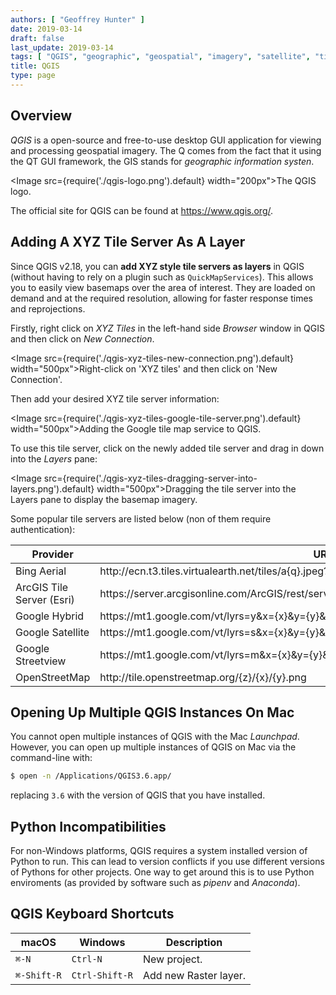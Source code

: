 ```yaml
---
authors: [ "Geoffrey Hunter" ]
date: 2019-03-14
draft: false
last_update: 2019-03-14
tags: [ "QGIS", "geographic", "geospatial", "imagery", "satellite", "tile server", "xyz" ]
title: QGIS
type: page
---
```


## Overview

_QGIS_ is a open-source and free-to-use desktop GUI application for viewing and processing geospatial imagery. The Q comes from the fact that it using the QT GUI framework, the GIS stands for _geographic information systen_.

<Image src={require('./qgis-logo.png').default} width="200px">The QGIS logo.</Image>

The official site for QGIS can be found at https://www.qgis.org/.

## Adding A XYZ Tile Server As A Layer

Since QGIS v2.18, you can **add XYZ style tile servers as layers** in QGIS (without having to rely on a plugin such as `QuickMapServices`). This allows you to easily view basemaps over the area of interest. They are loaded on demand and at the required resolution, allowing for faster response times and reprojections.

Firstly, right click on _XYZ Tiles_ in the left-hand side _Browser_ window in QGIS and then click on _New Connection_.

<Image src={require('./qgis-xyz-tiles-new-connection.png').default} width="500px">Right-click on 'XYZ tiles' and then click on 'New Connection'.</Image>

Then add your desired XYZ tile server information:

<Image src={require('./qgis-xyz-tiles-google-tile-server.png').default} width="500px">Adding the Google tile map service to QGIS.</Image>

To use this tile server, click on the newly added tile server and drag in down into the _Layers_ pane:

<Image src={require('./qgis-xyz-tiles-dragging-server-into-layers.png').default} width="500px">Dragging the tile server into the Layers pane to display the basemap imagery.</Image>

Some popular tile servers are listed below (non of them require authentication):

<table>
    <thead>
        <tr>
            <th>Provider</th>
            <th style={{ wordBreak: 'break-word' }}>URL</th>
        </tr>
    </thead>
    <tbody>
        <tr>
            <td>Bing Aerial</td>
            <td style={{ wordBreak: 'break-word' }}>http://ecn.t3.tiles.virtualearth.net/tiles/a{q}.jpeg?g=1</td>
        </tr>
        <tr>
            <td>ArcGIS Tile Server (Esri)</td>
            <td style={{ wordBreak: 'break-word' }}>https://server.arcgisonline.com/ArcGIS/rest/services/World_Imagery/MapServer/tile/{z}/{y}/{x}</td>
        </tr>
        <tr>
            <td>Google Hybrid</td>
            <td style={{ wordBreak: 'break-word' }}>https://mt1.google.com/vt/lyrs=y&x={x}&y={y}&z={z}</td>
        </tr>
        <tr>
            <td>Google Satellite</td>
            <td style={{ wordBreak: 'break-word' }}>https://mt1.google.com/vt/lyrs=s&x={x}&y={y}&z={z}</td>
        </tr>
        <tr>
            <td>Google Streetview</td>
            <td style={{ wordBreak: 'break-word' }}>https://mt1.google.com/vt/lyrs=m&x={x}&y={y}&z={z}</td>
        </tr>
        <tr>
            <td>OpenStreetMap</td>
            <td style={{ wordBreak: 'break-word' }}>http://tile.openstreetmap.org/{z}/{x}/{y}.png</td>
        </tr>
    </tbody>
</table>

## Opening Up Multiple QGIS Instances On Mac

You cannot open multiple instances of QGIS with the Mac _Launchpad_. However, you can open up multiple instances of QGIS on Mac via the command-line with:

```sh
$ open -n /Applications/QGIS3.6.app/
```

replacing `3.6` with the version of QGIS that you have installed.

## Python Incompatibilities

For non-Windows platforms, QGIS requires a system installed version of Python to run. This can lead to version conflicts if you use different versions of Pythons for other projects. One way to get around this is to use Python enviroments (as provided by software such as _pipenv_ and _Anaconda_).

## QGIS Keyboard Shortcuts

<table>
  <thead>
    <tr>
      <th>macOS</th>
      <th>Windows</th>
      <th>Description</th>
    </tr>
  </thead>
  <tbody>
    <tr>
      <td><code>⌘-N</code></td>
      <td><code>Ctrl-N</code></td>
      <td>New project.</td>
    </tr>
    <tr>
      <td><code>⌘-Shift-R</code></td>
      <td><code>Ctrl-Shift-R</code></td>
      <td>Add new Raster layer.</td>
    </tr>
  </tbody>
</table>